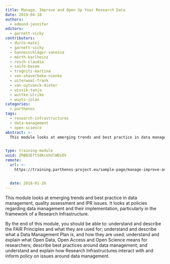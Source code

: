 ```yaml
---
title: Manage, Improve and Open Up Your Research Data
date: 2019-04-18
authors:
  - edmond-jennifer
editors:
  - garnett-vicky
contributors:
  - ďurčo-matej
  - garnett-vicky
  - hannesschläger-vanessa
  - mörth-karlheinz
  - resch-claudia
  - saifo-basem
  - trognitz-martina
  - van-shaverbeke-nienke
  - uiterwaal-frank
  - van-uytvanck-dieter
  - wissik-tanja
  - wuttke-ulrike
  - wuyts-jolan
categories:
  - parthenos
tags:
  - research-infrastructures
  - data-management
  - open-science
abstract: >-
  This module looks at emerging trends and best practice in data management, quality assessment and IPR issues. It looks at policies regarding data management and their implementation, particularly in the framework of a Research Infrastructure.


type: training-module
uuid: ZRBB3EftS8KckhUlWDiOV
remote:
  url: >-
    https://training.parthenos-project.eu/sample-page/manage-improve-and-open-up-your-research-and-data/


  date: 2018-01-26
---
```


This module looks at emerging trends and best practice in data management, quality assessment and IPR issues. It looks at policies regarding data management and their implementation, particularly in the framework of a Research Infrastructure.

By the end of this module, you should be able to: understand and describe the FAIR Principles and what they are used for; understand and describe what a Data Management Plan is, and how they are used; understand and explain what Open Data, Open Access and Open Science means for researchers; describe best practices around data management; and understand and explain how Research Infrastructures interact with and inform policy on issues around data management.

<CTA
  title="Interested in learning more?"
  subtitle="Check out Manage, Improve and Open Up Your Research Data on PARTHENOS"
  url="http://training.parthenos-project.eu/sample-page/manage-improve-and-open-up-your-research-and-data/"
/>
